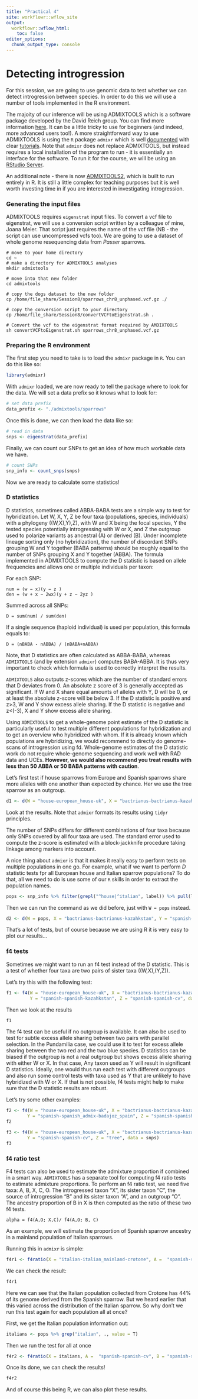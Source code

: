 ```yaml
---
title: "Practical 4"
site: workflowr::wflow_site
output:
  workflowr::wflow_html:
    toc: false
editor_options:
  chunk_output_type: console
---
```


# Detecting introgression

For this session, we are going to use genomic data to test whether we can detect introgression between species. In order to do this we will use a number of tools implemented in the R environment.

The majoity of our inference will be using ADMIXTOOLS which is a software package developed by the David Reich group. You can find more information [here](https://github.com/DReichLab/AdmixTools). It can be a little tricky to use for beginners (and indeed, more advanced users too!). A more straightforward way to use ADMIXTOOLS is using the `R` package `admixr` which is well [documented](https://github.com/bodkan/admixr) with clear [tutorials](https://bodkan.net/admixr/articles/tutorial.html). Note that `admixr` does not replace ADMIXTOOLS, but instead requires a local installation of the program to run - it is essentially an interface for the software. To run it for the course, we will be using an [RStudio Server](https://www.rstudio.com/products/rstudio/download-server/).

An additional note - there is now [ADMIXTOOLS2](https://uqrmaie1.github.io/admixtools/articles/admixtools.html), which is built to run entirely in R. It is still a little complex for teaching purposes but it is well worth investing time in if you are interested in investigating introgression. 

### Generating the input files

ADMIXTOOLS requires `eigenstrat` input files. To convert a vcf file to eigenstrat, we will use a conversion script written by a colleague of mine, Joana Meier. That script just requires the name of the vcf file (NB - the script can use uncompressed vcfs too). We are going to use a dataset of whole genome resequencing data from *Passer* sparrows.

```shell
# move to your home directory
cd ~
# make a directory for ADMIXTOOLS analyses
mkdir admixtools

# move into that new folder
cd admixtools

# copy the dogs dataset to the new folder
cp /home/file_share/Session8/sparrows_chr8_unphased.vcf.gz ./

# copy the conversion script to your directory
cp /home/file_share/Session8/convertVCFtoEigenstrat.sh .

# Convert the vcf to the eigenstrat format required by AMDIXTOOLS
sh convertVCFtoEigenstrat.sh sparrows_chr8_unphased.vcf.gz
```

### Preparing the R environment

The first step you need to take is to load the `admixr` package in `R`. You can do this like so:

```r
library(admixr)
```

With `admixr` loaded, we are now ready to tell the package where to look for the data. We will set a data prefix so it knows what to look for:

```r
# set data prefix
data_prefix <- "./admixtools/sparrows"
```

Once this is done, we can then load the data like so:

```r
# read in data
snps <- eigenstrat(data_prefix)
```

Finally, we can count our SNPs to get an idea of how much workable data we have.

```r
# count SNPs
snp_info <- count_snps(snps)
```

Now we are ready to calculate some statistics!

### D statistics

D statistics, sometimes called ABBA-BABA tests are a simple way to test for hybridization.  Let W, X, Y, Z be four taxa (populations, species, individuals) with a phylogeny ((W,X),Y),Z), with W and X being the focal species, Y the tested species potentially introgressing with W or X, and Z the outgroup used to polarize variants as ancestral (A) or derived (B). Under incomplete lineage sorting only (no hybridization), the number of discordant SNPs grouping W and Y together (BABA patterns) should be roughly equal to the number of SNPs grouping X and Y together (ABBA). The formula implemented in ADMIXTOOLS to compute the D statistic is based on allele frequencies and allows one or multiple individuals per taxon:

For each SNP:
```math
num = (w − x)(y − z )
den = (w + x − 2wx)(y + z − 2yz )
```

Summed across all SNPs:
```math
D = sum(num) / sum(den)
```

If a single sequence (haploid individual) is used per population, this formula equals to:
```math
D = (nBABA - nABBA) / (nBABA+nABBA)
```

Note, that D statistics are often calculated as ABBA-BABA, whereas `ADMIXTOOLS` (and by extension `admixr`) computes BABA-ABBA. It is thus very important to check which formula is used to correctly interpret the results.

`ADMIXTOOLS` also outputs z-scores which are the number of standard errors that D deviates from 0. An absolute z score of 3 is generally accepted as significant. If W and X share equal amounts of alleles with Y, D will be 0, or at least the absolute z-score will be below 3. If the D statistic is positive and z>3, W and Y show excess allele sharing. If the D statistic is negative and z<(-3), X and Y show excess allele sharing.

Using `ADMIXTOOLS` to get a whole-genome point estimate of the D statistic is particularly useful to test multiple different populations for hybridization and to get an overview who hybridized with whom. If it is already known which populations are hybridizing, we would recommend to directly do genome-scans of introgression using fd. Whole-genome estimates of the D statistic work do not require  whole-genome sequencing and work well with RAD data and UCEs. **However, we would also recommend you treat results with less than 50 ABBA or 50 BABA patterns with caution**.

Let's first test if house sparrows from Europe and Spanish sparrows share more alleles with one another than expected by chance. Her we use the tree sparrow as an outgroup.

```r
d1 <- d(W = "house-european_house-uk", X = "bactrianus-bactrianus-kazahkstan", Y =  "spanish-spanish-cv", Z = "tree", data = snps)
```
Look at the results. Note that `admixr` formats its results using `tidyr` principles.

The number of SNPs differs for different combinations of four taxa because only SNPs covered by all four taxa are used. The standard error used to compute the z-score is estimated with a block-jackknife procedure taking linkage among markers into account.

A nice thing about `admixr` is that it makes it really easy to perform tests on multiple populations in one go. For example, what if we want to perform *D* statistic tests fpr all European house and Italian sparrow populations? To do that, all we need to do is use some of our `R` skills in order to extract the population names.

```r
pops <- snp_info %>% filter(grepl("^house|^italian", label)) %>% pull(label) %>% unique()
```

Then we can run the command as we did before, just with `W = pops` instead.

```r
d2 <- d(W = pops, X = "bactrianus-bactrianus-kazahkstan", Y = "spanish-spanish-cv", Z = "tree", data = snps)
```

That's a lot of tests, but of course because we are using R it is very easy to plot our results...

### f4 tests

Sometimes we might want to run an f4 test instead of the D statistic. This is a test of whether four taxa are two pairs of sister taxa ((W,X),(Y,Z)).

Let's try this with the following test:

```r
f1 <- f4(W = "house-european_house-uk", X = "bactrianus-bactrianus-kazahkstan",
         Y = "spanish-spanish-kazahkstan", Z = "spanish-spanish-cv", data = snps)
```

Then we look at the results

```r
f1
```

 The f4 test can be useful if no outgroup is available. It can also be used to test for subtle excess allele sharing between two pairs with parallel selection. In the Pundamilia case, we could use it to test for excess allele sharing between the two red and the two blue species. D statistics can be biased if the outgroup is not a real outgroup but shows excess allele sharing with either W or X. In that case, Any taxon used as Y will result in significant D statistics. Ideally, one would thus run each test with different outgroups and also run some control tests with taxa used as Y that are unlikely to have hybridized with W or X. If that is not possible, f4 tests might help to make sure that the D statistic results are robust.

 Let's try some other examples:

 ```r
f2 <- f4(W = "house-european_house-uk", X = "bactrianus-bactrianus-kazahkstan",
         Y = "spanish-spanish_admix-badajoz_spain", Z = "spanish-spanish-cv", data = snps)
f2

f3 <- f4(W = "house-european_house-uk", X = "bactrianus-bactrianus-kazahkstan",
         Y = "spanish-spanish-cv", Z = "tree", data = snps)
f3
```

### f4 ratio test

F4 tests can also be used to estimate the admixture proportion if combined in a smart way. `ADMIXTOOLS` has a separate tool for computing f4 ratio tests to estimate admixture proportions. To perform an f4 ratio test, we need five taxa: A, B, X, C, O. The introgressed taxon "X", its sister taxon "C", the source of introgression "B" and its sister taxon "A", and an outgroup "O". The ancestry proportion of B in X is then computed as the ratio of these two f4 tests.

```shell
alpha = f4(A,O; X,C)/ f4(A,O; B, C)
```
As an example, we will estimate the proportion of Spanish sparrow ancestry in a mainland population of Italian sparrows.

Running this in `admixr` is simple:

```r
f4r1 <- f4ratio(X = "italian-italian_mainland-crotone", A =  "spanish-spanish-cv", B = "spanish-spanish-kazahkstan", C = "house-european_house-uk", O = "tree", data = snps)
```
We can check the result:

```r
f4r1
```

Here we can see that the Italian population collected from Crotone has 44% of its genome derived from the Spanish sparrow. But we heard earlier that this varied across the distribution of the Italian sparrow. So why don't we run this test again for each population all at once?

First, we get the Italian population information out:

```r
italians <- pops %>% grep("italian", ., value = T)
```

Then we run the test for all at once

```r
f4r2 <- f4ratio(X = italians, A =  "spanish-spanish-cv", B = "spanish-spanish-kazahkstan", C = "house-european_house-uk", O = "tree", data = snps)
```

Once its done, we can check the results!

```r
f4r2
```

And of course this being R, we can also plot these results.
